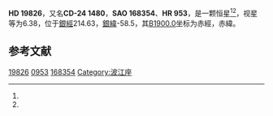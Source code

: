 {{Starbox begin
| name = HD 19826
}}
{{Starbox observe
| epoch = [[J2000.0|J2000.0]]
| constell = {{星座名待查}}<ref name=SIMBAD>{{cite web
 | url=http://simbad.u-strasbg.fr/simbad/sim-id?Ident=HR+953
 | title =Pulsating variable Star
 | publisher=Centre de Données astronomiques de Strasbourg
 | work=SIMBAD
 | accessdate=2012-07-13}}</ref><ref name=DATA>{{cite web
 | url=http://vizier.u-strasbg.fr/viz-bin/VizieR-5?-out.add=.&-source=5050&-corr=PK=HR&-out.max=9999&HR=953
 | title=VizieR Detailed Page
 | accessdate=2012-07-13
 | archive-date=2016-03-05
 | archive-url=https://web.archive.org/web/20160305212029/http://vizier.u-strasbg.fr/viz-bin/VizieR-5?-out.add=.&-source=5050&-corr=PK=HR&-out.max=9999&HR=953
 | dead-url=no
 }}</ref>
| 星官 = 
| ra = {{RA|3|10|35.4}}<ref name=SIMBAD /><ref name=DATA />
| dec = {{DEC|-23|44|18}}<ref name=SIMBAD /><ref name=DATA />
| appmag_v = 6.38<ref name=SIMBAD /><ref name=DATA />
}}
{{Starbox character
| class = K0IV<ref name=SIMBAD /><ref name=DATA />
| b-v = 0.93<ref name=SIMBAD /><ref name=DATA />
| u-b = <ref name=SIMBAD /><ref name=DATA />
| r-i = <ref name=SIMBAD /><ref name=DATA />
| variable = 
}}
{{Starbox astrometry
| radial_v = 
| prop_mo_ra = 9
| parallax = 
| p_error = 
}}
{{Starbox catalog
| names =CD-24 1480，[[SAO星表|SAO]] 168354，[[HD星表|HD]] 19826，[[HR星表|HR]] 953}}
{{Starbox reference |Simbad=HR+953}}
{{Starbox end}}

'''HD 19826'''，又名'''CD-24 1480'''，'''SAO 168354'''、'''HR 953'''，是一颗恒星<ref name=SIMBAD /><ref name=DATA />，视星等为6.38，位于[[銀道座標系|銀經]]214.63，[[銀道座標系|銀緯]]-58.5，其[[B1900.0|B1900.0]]坐标为赤經{{RA|3|6|11}}，赤緯{{DEC|-24|-58.5|6}}。

== 参考文献 ==
{{reflist}}

{{star-stub}}

[[Category:HD和HDE天體|19826]]
[[Category:HR天體|0953]]
[[Category:SAO天體|168354]]
[[Category:波江座|Category:波江座]]